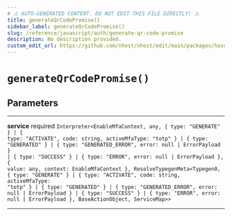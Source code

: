 ```yaml
---
# ⚠️ AUTO-GENERATED CONTENT. DO NOT EDIT THIS FILE DIRECTLY! ⚠️
title: generateQrCodePromise()
sidebar_label: generateQrCodePromise()
slug: /reference/javascript/auth/generate-qr-code-promise
description: No description provided.
custom_edit_url: https://github.com/nhost/nhost/edit/main/packages/hasura-auth-js/src/promises/mfa.ts#L23
---
```


# `generateQrCodePromise()`

## Parameters

---

**<span className="parameter-name">service</span>** <span className="optional-status">required</span> <code>Interpreter&lt;EnableMfaContext, any, { type: "GENERATE" } &#124; { type: "ACTIVATE", code: string, activeMfaType: "totp" } &#124; { type: "GENERATED" } &#124; { type: "GENERATED_ERROR", error: null &#124; ErrorPayload } &#124; { type: "SUCCESS" } &#124; { type: "ERROR", error: null &#124; ErrorPayload }, { value: any, context: EnableMfaContext }, ResolveTypegenMeta&lt;Typegen0, { type: "GENERATE" } &#124; { type: "ACTIVATE", code: string, activeMfaType: "totp" } &#124; { type: "GENERATED" } &#124; { type: "GENERATED_ERROR", error: null &#124; ErrorPayload } &#124; { type: "SUCCESS" } &#124; { type: "ERROR", error: null &#124; ErrorPayload }, BaseActionObject, ServiceMap&gt;&gt;</code>

---
